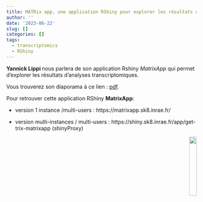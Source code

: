 ```yaml
---
title: MATRix app, une application RShiny pour explorer les résultats d'analyses transcriptomiques, Yannick Lippi
author: ''
date: '2023-06-22'
slug: []
categories: []
tags:
  - transcriptomics
  - RShiny
---
```


 **Yannick Lippi ** nous parlera de son application Rshiny *MatrixApp* qui permet d'explorer les résultats d'analyses transcriptomiques. 

Vous trouverez son diaporama à ce lien : [pdf](/diapos/20230622_GpBiopuces_Presentation_MAtrixApp.pdf).


Pour retrouver cette application RShiny **MatrixApp**: 

* version 1 instance /multi-users : https://matrixapp.sk8.inrae.fr/

* version multi-instances / multi-users : https://shiny.sk8.inrae.fr/app/get-trix-matrixapp (shinyProxy)

<!-- <center> -->

<!-- </center> -->

<div align="right">
![](images/logo_matrixapp.png){width=20%}